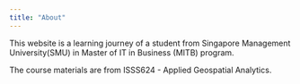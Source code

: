 ```yaml
---
title: "About"
---
```


This website is a learning journey of a student from Singapore Management University(SMU) in Master of IT in Business (MITB) program.

The course materials are from ISSS624 - Applied Geospatial Analytics.
